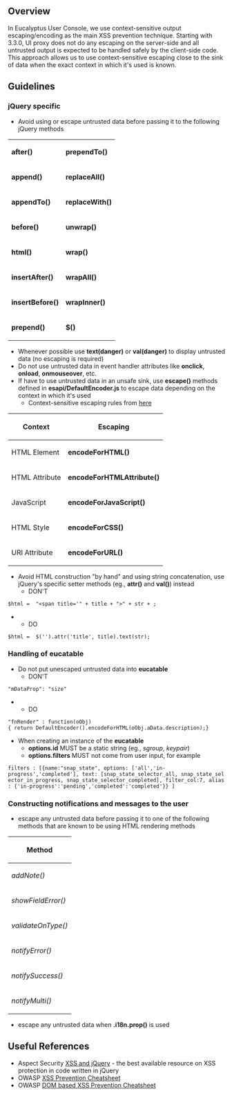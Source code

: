 == Overview ==
In Eucalyptus User Console, we use context-sensitive output escaping/encoding as the main XSS prevention technique. Starting with 3.3.0, UI proxy does not do any escaping on the server-side and all untrusted output is expected to be handled safely by the client-side code. This approach allows us to use context-sensitive escaping close to the sink of data when the exact context in which it's used is known.
== Guidelines ==
=== jQuery specific ===
* Avoid using or escape untrusted data before passing it to the following jQuery methods
{|
| '''after()'''
| '''prependTo()'''
|-
| '''append()'''
| '''replaceAll()'''
|-
| '''appendTo()'''
| '''replaceWith()'''
|-
| '''before()'''
| '''unwrap()'''
|-
| '''html()'''
| '''wrap()'''
|-
| '''insertAfter()'''
| '''wrapAll()'''
|-
| '''insertBefore()'''
| '''wrapInner()'''
|-
| '''prepend()'''
| '''$()'''
|}
* Whenever possible use '''text(danger)''' or '''val(danger)''' to display untrusted data (no escaping is required)
* Do not use untrusted data in event handler attributes like '''onclick''', '''onload''', '''onmouseover''', etc.
* If have to use untrusted data in an unsafe sink, use '''escape<X>()''' methods defined in '''esapi/DefaultEncoder.js''' to escape data depending on the context in which it's used
** Context-sensitive escaping rules from [https://www.owasp.org/images/f/f4/ASDC12-Unraveling_some_of_the_Mysteries_around_DOMbased_XSS.pdf here] 
{| 
!Context 
!Escaping 
|-
| HTML Element 
| '''encodeForHTML()'''
|-
| HTML Attribute 
| '''encodeForHTMLAttribute()'''
|-
| JavaScript 
| '''encodeForJavaScript()'''
|-
| HTML Style 
| '''encodeForCSS()'''
|-
| URI Attribute 
| '''encodeForURL()''' 
|}
* Avoid HTML construction "by hand" and using string concatenation, use jQuery's specific setter methods (eg., '''attr()''' and '''val()''') instead
** DON'T
 $html =  "<span title='" + title + ">" + str + </span>;
** DO
 $html =  $('<span>').attr('title', title).text(str);
=== Handling of '''eucatable'''===
* Do not put unescaped untrusted data into '''eucatable'''
** DON'T
 "mDataProp": "size"
** DO
 "fnRender" : function(oObj){ return DefaultEncoder().encodeForHTML(oObj.aData.description);}
* When creating an instance of the '''eucatable'''
** '''options.id''' MUST be a static string (eg., ''sgroup'', ''keypair'')
** '''options.filters''' MUST not come from user input, for example
 filters : [{name:"snap_state", options: ['all','in-progress','completed'], text: [snap_state_selector_all, snap_state_selector_in_progress, snap_state_selector_completed], filter_col:7, alias: {'in-progress':'pending','completed':'completed'}} ]
=== Constructing notifications and messages to the user ===
* escape any untrusted data before passing it to one of the following methods that are known to be using HTML rendering methods
{|
! Method
|-
| ''addNote()''
|-
| ''showFieldError()''
|-
| ''validateOnType()''
|-
| ''notifyError()''
|-
| ''notifySuccess()''
|-
| ''notifyMulti()''
|}
* escape any untrusted data when '''.i18n.prop()''' is used 
== Useful References ==
* Aspect Security [https://www.owasp.org/images/f/f4/ASDC12-Unraveling_some_of_the_Mysteries_around_DOMbased_XSS.pdf XSS and jQuery] - the best available resource on XSS protection in code written in jQuery 
* OWASP [https://www.owasp.org/index.php/XSS_(Cross_Site_Scripting)_Prevention_Cheat_Sheet XSS Prevention Cheatsheet]
* OWASP [https://www.owasp.org/index.php/DOM_based_XSS_Prevention_Cheat_Sheet DOM based XSS Prevention Cheatsheet]